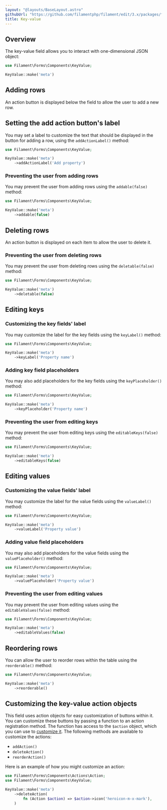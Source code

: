 ```yaml
---
layout: "@layouts/BaseLayout.astro"
githubUrl: "https://github.com/filamentphp/filament/edit/3.x/packages/forms/docs/03-fields/16-key-value.md"
title: Key-value
---
```


## Overview

The key-value field allows you to interact with one-dimensional JSON object:

```php
use Filament\Forms\Components\KeyValue;

KeyValue::make('meta')
```

<AutoScreenshot name="forms/fields/key-value/simple" alt="Key-value" version="3.x" />

## Adding rows

An action button is displayed below the field to allow the user to add a new row.

## Setting the add action button's label

You may set a label to customize the text that should be displayed in the button for adding a row, using the `addActionLabel()` method:

```php
use Filament\Forms\Components\KeyValue;

KeyValue::make('meta')
    ->addActionLabel('Add property')
```

### Preventing the user from adding rows

You may prevent the user from adding rows using the `addable(false)` method:

```php
use Filament\Forms\Components\KeyValue;

KeyValue::make('meta')
    ->addable(false)
```

## Deleting rows

An action button is displayed on each item to allow the user to delete it.

### Preventing the user from deleting rows

You may prevent the user from deleting rows using the `deletable(false)` method:

```php
use Filament\Forms\Components\KeyValue;

KeyValue::make('meta')
    ->deletable(false)
```

## Editing keys

### Customizing the key fields' label

You may customize the label for the key fields using the `keyLabel()` method:

```php
use Filament\Forms\Components\KeyValue;

KeyValue::make('meta')
    ->keyLabel('Property name')
```

### Adding key field placeholders

You may also add placeholders for the key fields using the `keyPlaceholder()` method:

```php
use Filament\Forms\Components\KeyValue;

KeyValue::make('meta')
    ->keyPlaceholder('Property name')
```

### Preventing the user from editing keys

You may prevent the user from editing keys using the `editableKeys(false)` method:

```php
use Filament\Forms\Components\KeyValue;

KeyValue::make('meta')
    ->editableKeys(false)
```

## Editing values

### Customizing the value fields' label

You may customize the label for the value fields using the `valueLabel()` method:

```php
use Filament\Forms\Components\KeyValue;

KeyValue::make('meta')
    ->valueLabel('Property value')
```

### Adding value field placeholders

You may also add placeholders for the value fields using the `valuePlaceholder()` method:

```php
use Filament\Forms\Components\KeyValue;

KeyValue::make('meta')
    ->valuePlaceholder('Property value')
```

### Preventing the user from editing values

You may prevent the user from editing values using the `editableValues(false)` method:

```php
use Filament\Forms\Components\KeyValue;

KeyValue::make('meta')
    ->editableValues(false)
```

## Reordering rows

You can allow the user to reorder rows within the table using the `reorderable()` method:

```php
use Filament\Forms\Components\KeyValue;

KeyValue::make('meta')
    ->reorderable()
```

<AutoScreenshot name="forms/fields/key-value/reorderable" alt="Key-value with reorderable rows" version="3.x" />

## Customizing the key-value action objects

This field uses action objects for easy customization of buttons within it. You can customize these buttons by passing a function to an action registration method. The function has access to the `$action` object, which you can use to [customize it](../../actions/trigger-button). The following methods are available to customize the actions:

- `addAction()`
- `deleteAction()`
- `reorderAction()`

Here is an example of how you might customize an action:

```php
use Filament\Forms\Components\Actions\Action;
use Filament\Forms\Components\KeyValue;

KeyValue::make('meta')
    ->deleteAction(
        fn (Action $action) => $action->icon('heroicon-m-x-mark'),
    )
```
